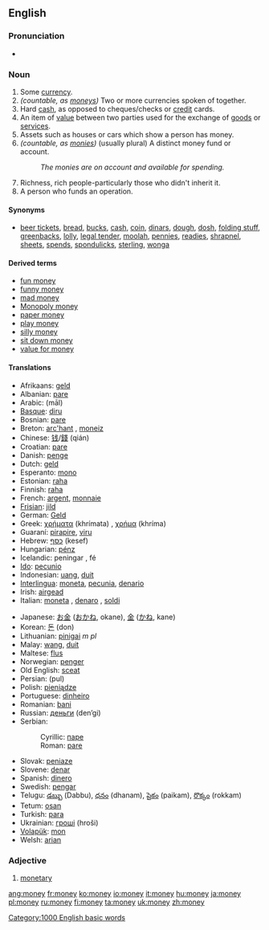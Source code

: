 ==English==

{{rank|keep|myself|morning|274|money|door|round|kind}}

===Pronunciation===
* {{IPA|[ˈmʌn.i]}}

===Noun===
{{en-noun|normally uncountable, but [[moneys]] or [[monies]]}}

#Some [[currency]].
#''(countable, as [[moneys]])'' Two or more currencies spoken of together.
#Hard [[cash]], as opposed to cheques/checks or [[credit]] cards.
#An item of [[value]] between two parties used for the exchange of [[goods]] or [[services]].
#Assets such as houses or cars which show a person has money.
# ''(countable, as [[monies]])'' (usually plural) A distinct money fund or account.
#:''The monies are on account and available for spending.''
#Richness, rich people-particularly those who didn't inherit it.
#A person who funds an operation.

====Synonyms====
*[[beer ticket]]s,  [[bread]], [[buck]]s, [[cash]], [[coin]], [[dinar]]s, [[dough]], [[dosh]], [[folding stuff]], [[greenback]]s, [[lolly]], [[legal tender]], [[moolah]], [[pennies]], [[readies]], [[shrapnel]], [[sheet]]s, [[spend]]s, [[spondulick]]s, [[sterling]], [[wonga]] <!--alphabetical order? -->

====Derived terms====
*[[fun money]]
*[[funny money]]
*[[mad money]]
*[[Monopoly money]]
*[[paper money]]
*[[play money]]
*[[silly money]]
*[[sit down money]]
*[[value for money]]

====Translations====
{{top}}
*Afrikaans: [[geld]]
*Albanian: [[pare#Albanian|pare]] {{f}}
*Arabic: {{ARchar|[[مال]]}} (māl)
*[[Basque]]: [[diru]]
*Bosnian: [[pare#Bosnian|pare]] {{f}}
*Breton: [[arc'hant]] {{m}}, [[moneiz]] {{m}}
*Chinese: [[钱]]/[[錢]] (qián)
*Croatian: [[pare#Croatian|pare]] {{f}}
*Danish: [[penge]]
*Dutch: [[geld]] {{n}}
*Esperanto: [[mono]]
*Estonian: [[raha]]
*Finnish: [[raha]]
*French: [[argent]], [[monnaie]]
*[[Frisian]]: [[jild]] {{n}}
*German: [[Geld]] {{n}}
*Greek: [[χρήματα]] (khrímata) {{n}} {{p}}, [[χρήμα]] (khríma) {{n}}
*Guaraní: [[pirapire]], [[viru]]
*Hebrew: [[כסף]] (kesef) {{m}}
*Hungarian: [[pénz]]
*Icelandic: peningar {{m}} {{p}}, fé {{n}}
*[[Ido]]: [[pecunio]]
*Indonesian: [[uang]], [[duit]]
*[[Interlingua]]: [[moneta]], [[pecunia]], [[denario]]
*Irish: [[airgead]] {{m}}
*Italian: [[moneta]] {{f}}, [[denaro]] {{m}}, [[soldi]] {{m}} {{p}}
{{mid}}
*Japanese: [[お金]] ([[おかね]], okane), [[金]] ([[かね]], kane)
*Korean: [[돈]] (don)
*Lithuanian: [[pinigai]] ''m pl''
*Malay: [[wang]], [[duit]]
*Maltese: [[flus]] {{p}}
*Norwegian: [[penger]] {{m}} {{p}}
*Old English: [[sceat#Old English|sceat]]
*Persian: {{FAchar|[[پول]]}} (pul)
*Polish: [[pieniądze]]
*Portuguese: [[dinheiro]] {{m}}
*Romanian: [[bani]] {{m}} {{p}}
*Russian: [[деньги]] (den’gi) {{p}}
*Serbian:
*:Cyrillic: [[паре#Serbian|паре]] {{f}}
*:Roman: [[pare#Serbian|pare]] {{f}}
*Slovak: [[peniaze]] 
*Slovene: [[denar]] {{m}}
*Spanish: [[dinero]] {{m}}
*Swedish: [[pengar]]
*Telugu: [[డబ్బు]] (Dabbu), [[ధనం]] (dhanam), [[పైకం]] (paikam), [[రొక్కం]] (rokkam)
*Tetum: [[osan]]
*Turkish: [[para]]
*Ukrainian: [[гроші]] (hroši) {{p}}
*[[Volapük]]: [[mon]]
*Welsh: [[arian]] {{m}}
{{bottom}}

===Adjective===
<!--#[[Economic]], economical.-->

#[[monetary]]

[[Category:1000 English basic words]]

[[ang:money]]
[[fr:money]]
[[ko:money]]
[[io:money]]
[[it:money]]
[[hu:money]]
[[ja:money]]
[[pl:money]]
[[ru:money]]
[[fi:money]]
[[ta:money]]
[[uk:money]]
[[zh:money]]